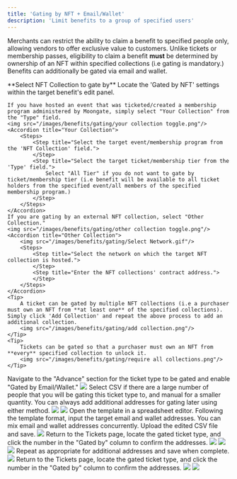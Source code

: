 ```yaml
---
title: 'Gating by NFT + Email/Wallet'
description: 'Limit benefits to a group of specified users'
---
```


Merchants can restrict the ability to claim a benefit to specified people only, allowing vendors to offer exclusive value to customers. 
Unlike tickets or membership passes, eligibility to claim a benefit **must** be determined by ownership of an NFT within specified collections (i.e gating is mandatory.) Benefits can additionally be gated via email and wallet.

<AccordionGroup>
  <Accordion title="Gating by NFT">
    **Select NFT Collection to gate by**
    Locate the 'Gated by NFT' settings within the target benefit's edit panel.

    If you have hosted an event that was ticketed/created a membership program administered by Moongate, simply select "Your Collection" from the "Type" field.
    <img src="/images/benefits/gating/your collection toggle.png"/>
    <Accordion title="Your Collection">
        <Steps>
            <Step title="Select the target event/membership program from the 'NFT Collection' field.">
            </Step>
            <Step title="Select the target ticket/membership tier from the 'Type' field.">
                Select "All Tier" if you do not want to gate by ticket/membership tier (i.e benefit will be available to all ticket holders from the specified event/all members of the specified membership program.)
            </Step>
        </Steps>
    </Accordion>
    If you are gating by an external NFT collection, select "Other Collection."
    <img src="/images/benefits/gating/other collection toggle.png"/>
    <Accordion title="Other Collection">
        <img src="/images/benefits/gating/Select Network.gif"/>
        <Steps>
            <Step title="Select the network on which the target NFT collection is hosted.">
            </Step>
            <Step title="Enter the NFT collections' contract address.">
            </Step>
        </Steps>
    </Accordion>
    <Tip>
        A ticket can be gated by multiple NFT collections (i.e a purchaser must own an NFT from **at least one** of the specified collections). Simply click 'Add Collection' and repeat the above process to add an additional collection.
        <img src="/images/benefits/gating/add collection.png"/>
    </Tip>
    <Tip>
        Tickets can be gated so that a purchaser must own an NFT from **every** specified collection to unlock it.
        <img src="/images/benefits/gating/require all collections.png"/>
    </Tip>          
  </Accordion>
  <Accordion title="Gating by Email/Wallet (Whitelisting)">
    <Steps>
        <Step title="Enable email/wallet-gating">
            Navigate to the "Advance" section for the ticket type to be gated and enable "Gated by Email/Wallet."
            <img src="/images/benefits/gating/Email or Wallet Toggle.png"/>
        </Step>
        <Step title="Choose a whitelisting method">
            Select CSV if there are a large number of people that you will be gating this ticket type to, and manual for a smaller quantity.
            <Tip>
                You can always add additional addresses for gating later using either method.
            </Tip>
            <img src="/images/benefits/gating/CSV Gate.png"/>
            <Accordion title="CSV (bulk import)">
                <Steps>
                    <Step title="Download the CSV template">
                        <img src="/images/benefits/gating/Download CSV Template.png"/>
                    </Step>
                    <Step title="Add addresses to the CSV template">
                        Open the template in a spreadsheet editor. Following the template format, input the target email and wallet addresses. You can mix email and wallet addresses concurrently.
                    </Step>
                    <Step title="Upload the CSV file">
                        Upload the edited CSV file and save.
                        <img src="/images/benefits/gating/Whitelist Upload.png"/>
                    </Step>
                    <Step title="Confirm successful import">
                        Return to the Tickets page, locate the gated ticket type, and click the number in the "Gated by" column to confirm the addresses.
                        <img src="/images/benefits/gating/Whitelist Confirmation 1.png"/>
                        <img src="/images/benefits/gating/Whitelist Confirmation 2.png"/>
                    </Step>
                </Steps>
            </Accordion>
            <img src="/images/benefits/gating/Manual Gate.png"/>
            <Accordion title="Manual">
                <Steps>
                    <Step title="Click 'Add Whitelist' and input an email/wallet address">
                        Repeat as appropriate for additional addresses and save when complete.
                        <img src="/images/benefits/gating/Manual Flow.gif"/>
                    </Step>
                    <Step title="Confirm successful import">
                        Return to the Tickets page, locate the gated ticket type, and click the number in the "Gated by" column to confirm the addresses.
                        <img src="/images/benefits/gating/Whitelist Confirmation 1.png"/>
                        <img src="/images/benefits/gating/Whitelist Confirmation 2.png"/>
                    </Step>
                </Steps>
            </Accordion>
        </Step>
    </Steps>
  </Accordion>
</AccordionGroup>